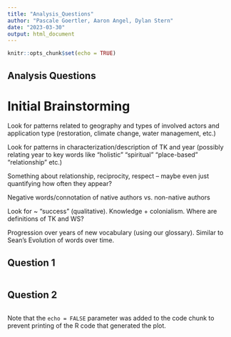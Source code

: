 ```yaml
---
title: "Analysis_Questions"
author: "Pascale Goertler, Aaron Angel, Dylan Stern"
date: "2023-03-30"
output: html_document
---
```


```r
knitr::opts_chunk$set(echo = TRUE)
```

## Analysis Questions

# Initial Brainstorming

Look for patterns related to geography and types of involved actors and application type (restoration, climate change, water management, etc.) 

Look for patterns in characterization/description of TK and year (possibly relating year to key words like “holistic” “spiritual” “place-based” “relationship” etc.) 

Something about relationship, reciprocity, respect – maybe even just quantifying how often they appear? 

Negative words/connotation of native authors vs. non-native authors 

Look for ~ “success” (qualitative). Knowledge + colonialism. Where are definitions of TK and WS?  

Progression over years of new vocabulary (using our glossary). Similar to Sean’s Evolution of words over time. 

## Question 1

```r

```

## Question 2

```r

```

Note that the `echo = FALSE` parameter was added to the code chunk to prevent printing of the R code that generated the plot.
